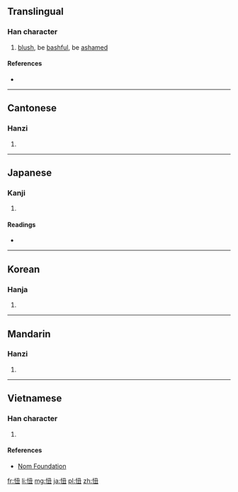 ==Translingual==

===Han character===
{{Han char|rn=61|rad=心|as=04|sn=7|four=9701<sub>5</sub>|canj=心弓土 (PNG)|ids=⿰[[忄]][[丑]]}}

# [[blush]], be [[bashful]], be [[ashamed]]

====References====
* {{Han ref|kx=0378.270|dkj=10397|dj=0706.260|hdz=42279.010|uh=5FF8|ud=24568|bh=A7D7|bd=42967}}

----

==Cantonese==

===Hanzi===
{{yue-hanzi|jyut=[[nau2]], [[nuk6]]|y=nau2, nuk6}}

# {{defn|lang=yue|sort=心04}}

----

==Japanese==

===Kanji===
{{ja-kanji|grade=|rs=心04}}

# {{defn|lang=ja|sort=心04}}

====Readings====
* {{ja-readings|on=[[じく]] (jiku), [[じゅう]] (jū)|kun=[[はじる]] (hajiru)}}

----

==Korean==

===Hanja===
{{ko-hanja|hangeul=[[뉴]], [[유]]|eumhun=|rv=nyu, yu|mr=nyu, yu|y=nyu, yu}}

# {{defn|lang=ko|sort=心04}}

----

==Mandarin==

===Hanzi===
{{cmn-hanzi|pin=[[niǔ]] ([[niu3]])|wg=niu<sup>3</sup>}}

# {{defn|lang=cmn|sort=心04}}

----

==Vietnamese==

===Han character===
{{vi-readings|rs=心04| hanviet = [[ngượng]], [[nữu]]}}

# {{defn|lang=vi|sort=心04}}

====References====
*[http://nomfoundation.org/common/nom_details.php?codepoint=5ff8 Nom Foundation]

[[fr:忸]]
[[li:忸]]
[[mg:忸]]
[[ja:忸]]
[[pl:忸]]
[[zh:忸]]